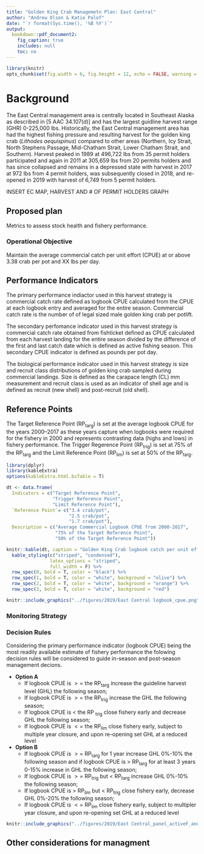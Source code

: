 ```yaml
---
title: "Golden King Crab Managemetn Plan: East Central"
author: "Andrew Olson & Katie Palof"
date: "`r format(Sys.time(), '%B %Y')`"
output:
  bookdown::pdf_document2:
    fig_caption: true
    includes: null
    toc: no
---
```



```r
library(knitr)
opts_chunk$set(fig.width = 6, fig.height = 12, echo = FALSE, warning = FALSE, message = FALSE,  dpi=300)
```

# Background {-}

The East Central management area is centrally located in Southeast Alaska as described in [5 AAC 34.107(d)] and has the largest guidline harvest range (GHR) 0-225,000 lbs. Historically, the East Central management area has had the highest fishing pressure and resulting harvest for the golden king crab (*Lithodes aequispinus*) compared to other areas (Northern, Icy Strait, North Stephens Passage, Mid-Chatham Strait, Lower Chatham Strait, and Southern). Harvest peaked in 1989 at 496,722 lbs from 35 permit holders participated and again in 2011 at 305,659 lbs from 20 permits holders and has since collapsed and remains in a depressed state with harvest in 2017 at 972 lbs from 4 permit holders, was subsequently closed in 2018, and re-opened in 2019 with harvest of 6,749 from 5 permit holders.    

INSERT EC MAP, HARVEST AND # OF PERMIT HOLDERS GRAPH

## Proposed plan {-}
Metrics to assess stock health and fishery performance.

### Operational Objective {-}
Maintain the average commercial catch per unit effort (CPUE) at or above 3.38 crab per pot and XX lbs per day.

## Performance Indicators {-}
The primary performance indiactor used in this harvest strategy is commercial catch rate defined as logbook CPUE calculated from the CPUE at each logbook entry and averaged for the entire season. Commercial catch rate is the number of of legal sized male golden king crab per potlift. 

The secondary perfomance indicator used in this harvest strategy is commercial catch rate obtained from fishticket defined as CPUE calculated from each harvest landing for the entire season divided by the difference of the first and last catch date which is defined as active fishing season. This secondary CPUE indicator is defined as pounds per pot day. 

The biological performance indicator used in this harvest strategy is size and recruit class distributions of golden king crab sampled during commercial landings. Size is defined as the carapace length (CL) mm measurement and recruit class is used as an indicator of shell age and is defined as recruit (new shell) and post-recruit (old shell).

## Reference Points {-}
The Target Reference Point (RP~targ~) is set at the average logbook CPUE for the years 2000--2017 as these years capture when logbooks were required for the fishery in 2000 and represents contrasting data (highs and lows) in fishery performance. The Trigger Regerence Point (RP~trig~) is set at 75% of the RP~targ~ and the Limit Reference Point (RP~lim~) is set at 50% of the RP~targ~.


```r
library(dplyr)
library(kableExtra)
options(kableExtra.html.bsTable = T)

dt <- data.frame(
  Indicators = c("Target Reference Point",
                 "Trigger Reference Point",
                 "Limit Reference Point"),
  `Reference Point`= c("3.4 crab/pot",
                       "2.5 crab/pot",
                       "1.7 crab/pot"),
  Description = c("Average Commercial Logbook CPUE from 2000-2017",
                  "75% of the Target Reference Point",
                  "50% of the Target Reference Point"))

knitr::kable(dt, caption = "Golden King Crab logbook catch per unit effort (CPUE) reference points") %>% 
  kable_styling(c("striped", "condensed"), 
                latex_options = "striped", 
                full_width = F) %>% 
  row_spec(0, bold = T, color = "black") %>%
  row_spec(1, bold = T, color = "white", background = "olive") %>% 
  row_spec(2, bold = T, color = "white", background = "orange") %>% 
  row_spec(3, bold = T, color = "white", background = "red")
```

```r
knitr::include_graphics("../figures/2019/East Central logbook_cpue.png")
```


### Monitoring Strategy {-}

### Decision Rules {-}
Considering the primary performance indicator (logbook CPUE) being the most readily available estimate of fishery performance the folowing decision rules will be considered to guide in-season and post-season management decions.

* **Option A**
    + If logbook CPUE is $>=$ the RP~targ~ increase the guideline harvest level (GHL) the following season;
    + If logbook CPUE is $>=$ the RP~trig~ increase the GHL the following season;
    + If logbook CPUE is $<$ the RP ~trig~ close fishery early and decrease GHL the following season;
    + If logbook CPUE is $<=$ the RP~lim~ close fishery early, subject to multiple year closure, and upon re-opening set GHL at a reduced level

* **Option B**
    + If logbook CPUE is $>=$ RP~targ~ for 1 year increase GHL 0%-10% the following season and if logbook CPUE is $>$ RP~targ~ for at least 3 years 0-15% increase in GHL the following season;
    + If logbook CPUE is $>=$ RP~trig~ but $<$ RP~targ~ increase GHL 0%-10% the following season;
    + If logbook CPUE is $>$ RP~lim~ but $<$ RP~trig~ close fishery early, decrease GHL 0%-20% the following season;
    + If logbook CPUE is $<=$ RP~lim~ close fishery early, subject to multipler year closure, and upon re-opening set GHL at a reduced level

```r
knitr::include_graphics("../figures/2019/East Central_panel_activeF_and_logbk.png")
```



## Other considerations for managment {-}
